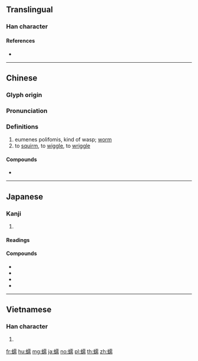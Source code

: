 {{character info/new}}
==Translingual==

===Han character===
{{Han char|rn=142|rad=虫|as=14|sn=20|four=51127|canj=LIMBB|ids=⿰虫需}}

====References====
* {{Han ref|kx=1100.500|dkj=33749|dj=1564.340|hdz=42900.030|uh=8815|ud=34837|bh=C4AF|bd=50351}}

----

==Chinese==
{{zh-forms}}

===Glyph origin===
{{Han etym}}

===Pronunciation===
{{zh-pron
|m=rú
|c=jyu4
|mn=kh:jû/qz,tp,xm:lû/zz:jî
|oc=y
|cat=n,v
}}

===Definitions===
{{zh-hanzi}}

# eumenes polifomis, kind of wasp; [[worm]]
# to [[squirm]], to [[wiggle]], to [[wriggle]]

====Compounds====
* {{zh-l|蠕蟲}}

----

==Japanese==

===Kanji===
{{ja-kanji|grade=|rs=虫14}}

# {{defn|lang=ja|sort=虫14}}

====Readings====
{{ja-readings|goon=[[ねん]] (nen)|kanon=[[ぜん]] (zen)|kun=[[うごめく]] (ugomeku), [[はう]] (hau)}}

====Compounds====
* {{ja-r|蠕形動物|ぜんけい どうぶつ}}
* {{ja-r|蠕蠕|ぜんぜん}}
* {{ja-r|蠕虫|ぜんちゅう|[[worm]]}}
* {{ja-r|蠕動|ぜんどう}}

----

==Vietnamese==

===Han character===
{{vi-hantu|[[nhuyễn]]|rs=虫14}}

# {{defn|lang=vi|sort=虫14}}

[[fr:蠕]]
[[hu:蠕]]
[[mg:蠕]]
[[ja:蠕]]
[[no:蠕]]
[[pl:蠕]]
[[th:蠕]]
[[zh:蠕]]